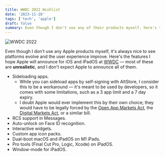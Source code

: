 ```yaml
---
title: WWDC 2022 Wishlist
date: '2023-11-28'
tags: ['tech', 'apple']
draft: false
summary: Even though I don't use any of their products myself, here's the features I hope Apple will announce.
---
```


<img className="inline" src="/static/images/Blog/wwdc-2022-hero.jpeg" alt="WWDC 2022" />

Even though I don't use any Apple products myself, it's always nice to see platforms evolve and the user experience improve. Here's the features I hope Apple will announce for iOS and iPadOS at [WWDC](https://developer.apple.com/wwdc22) &mdash; most of these are **unrealistic**, and I don't expect Apple to announce all of them.

- Sideloading apps.
  - While you can sideload apps by self-signing with AltStore, I consider this to be a workaround &mdash; it's meant to be used by developers, so it comes with some limitations, such as a 3 app limit and a 7 day expiry.
  - I doubt Apple would ever implement this by their own choice; they would have to be legally forced by the [Open App Markets Act](https://en.wikipedia.org/wiki/Open_App_Markets_Act), the [Digital Markets Act](https://en.wikipedia.org/wiki/Digital_Markets_Act), or a similar bill.
- RCS support in Messages.
- Auto-unlock on Face ID recognition.
- Interactive widgets.
- Custom app icon packs.
- Dual-boot macOS and iPadOS on M1 iPads.
- Pro tools (Final Cut Pro, Logic, Xcode) on iPadOS.
- Window-mode for iPadOS.
